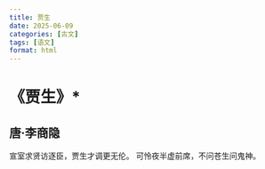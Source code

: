 ```yaml
---
title: 贾生
date: 2025-06-09
categories: [古文]
tags: [语文]
format: html
---
```

# 《贾生》*
## 唐·李商隐
宣室求贤访逐臣，贾生才调更无伦。
可怜夜半虚前席，不问苍生问鬼神。